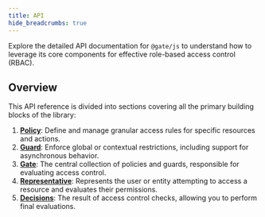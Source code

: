 ```yaml
---
title: API
hide_breadcrumbs: true
---
```


Explore the detailed API documentation for `@gate/js` to understand how to leverage its core components for effective role-based access control (RBAC).

## Overview

This API reference is divided into sections covering all the primary building blocks of the library:

1. **[Policy](./policy)**: Define and manage granular access rules for specific resources and actions.
2. **[Guard](./guard)**: Enforce global or contextual restrictions, including support for asynchronous behavior.
3. **[Gate](./gate)**: The central collection of policies and guards, responsible for evaluating access control.
4. **[Representative](./representative)**: Represents the user or entity attempting to access a resource and evaluates their permissions.
5. **[Decisions](./decision)**: The result of access control checks, allowing you to perform final evaluations.
